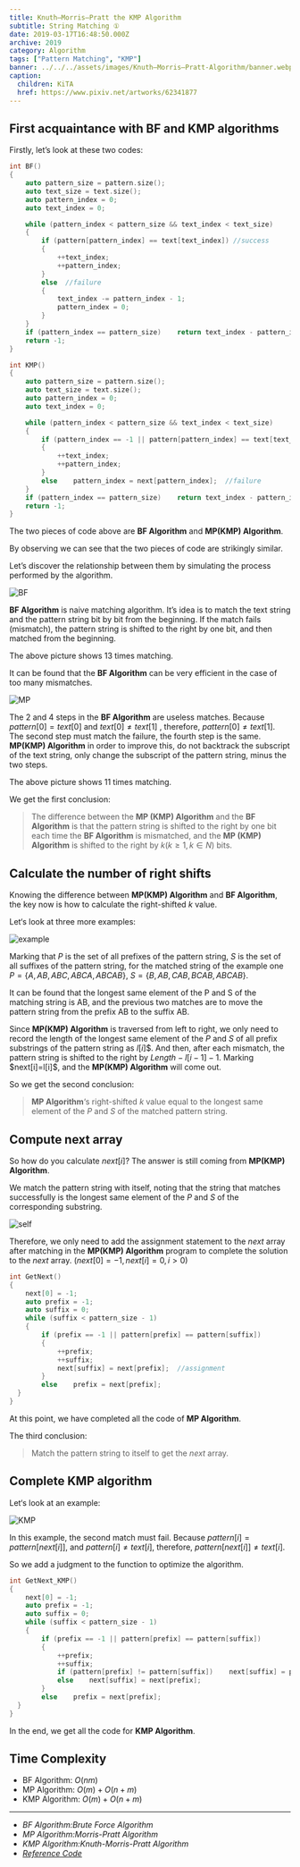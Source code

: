 ```yaml
---
title: Knuth–Morris–Pratt the KMP Algorithm
subtitle: String Matching ①
date: 2019-03-17T16:48:50.000Z
archive: 2019
category: Algorithm
tags: ["Pattern Matching", "KMP"]
banner: ../../../assets/images/Knuth–Morris–Pratt-Algorithm/banner.webp
caption:
  children: KiTA
  href: https://www.pixiv.net/artworks/62341877
---
```


## First acquaintance with BF and KMP algorithms

Firstly, let’s look at these two codes:

```cpp
int BF()
{
    auto pattern_size = pattern.size();
    auto text_size = text.size();
    auto pattern_index = 0;
    auto text_index = 0;

    while (pattern_index < pattern_size && text_index < text_size)
    {
        if (pattern[pattern_index] == text[text_index]) //success
        {
            ++text_index;
            ++pattern_index;
        }
        else  //failure
        {
            text_index -= pattern_index - 1;
            pattern_index = 0;
        }
    }
    if (pattern_index == pattern_size)    return text_index - pattern_index;
    return -1;
}
```

```cpp
int KMP()
{
    auto pattern_size = pattern.size();
    auto text_size = text.size();
    auto pattern_index = 0;
    auto text_index = 0;

    while (pattern_index < pattern_size && text_index < text_size)
    {
        if (pattern_index == -1 || pattern[pattern_index] == text[text_index])  //success
        {
            ++text_index;
            ++pattern_index;
        }
        else    pattern_index = next[pattern_index];  //failure
    }
    if (pattern_index == pattern_size)    return text_index - pattern_index;
    return -1;
}
```

The two pieces of code above are **BF Algorithm** and **MP(KMP) Algorithm**.

By observing we can see that the two pieces of code are strikingly similar.

Let’s discover the relationship between them by simulating the process performed by the algorithm.

![BF](/images/Knuth–Morris–Pratt-Algorithm/BF.webp)

**BF Algorithm** is naive matching algorithm. It’s idea is to match the text string and the pattern string bit by bit from the beginning. If the match fails (mismatch), the pattern string is shifted to the right by one bit, and then matched from the beginning.

The above picture shows $13$ times matching.

It can be found that the **BF Algorithm** can be very efficient in the case of too many mismatches.

![MP](/images/Knuth–Morris–Pratt-Algorithm/MP.webp)

The 2 and 4 steps in the **BF Algorithm** are useless matches. Because $pattern[0] = text[0]$ and $text[0] \neq text[1]$ , therefore, $pattern[0] \neq text[1]$. The second step must match the failure, the fourth step is the same. **MP(KMP) Algorithm** in order to improve this, do not backtrack the subscript of the text string, only change the subscript of the pattern string, minus the two steps.

The above picture shows $11$ times matching.

We get the first conclusion:

> The difference between the **MP (KMP) Algorithm** and the **BF Algorithm** is that the pattern string is shifted to the right by one bit each time the **BF Algorithm** is mismatched, and the **MP (KMP) Algorithm** is shifted to the right by $k(k \geq 1, k \in N)$ bits.

## Calculate the number of right shifts

Knowing the difference between **MP(KMP) Algorithm** and **BF Algorithm**, the key now is how to calculate the right-shifted $k$ value.

Let‘s look at three more examples:

![example](/images/Knuth–Morris–Pratt-Algorithm/example.webp)

Marking that $P$ is the set of all prefixes of the pattern string, $S$ is the set of all suffixes of the pattern string, for the matched string of the example one $P=\{A,AB,ABC,ABCA,ABCAB\}$, $S=\{B,AB,CAB,BCAB,ABCAB\}$.

It can be found that the longest same element of the P and S of the matching string is AB, and the previous two matches are to move the pattern string from the prefix AB to the suffix AB.

Since **MP(KMP) Algorithm** is traversed from left to right, we only need to record the length of the longest same element of the $P$ and $S$ of all prefix substrings of the pattern string as $l[i]$$. And then, after each mismatch, the pattern string is shifted to the right by $Length-l[i-1]-1$. Marking $next[i]=l[i]\$, and the **MP(KMP) Algorithm** will come out.

So we get the second conclusion:

> **MP Algorithm**‘s right-shifted $k$ value equal to the longest same element of the $P$ and $S$ of the matched pattern string.

## Compute next array

So how do you calculate $next[i]$? The answer is still coming from **MP(KMP) Algorithm**.

We match the pattern string with itself, noting that the string that matches successfully is the longest same element of the $P$ and $S$ of the corresponding substring.

![self](/images/Knuth–Morris–Pratt-Algorithm/self.webp)

Therefore, we only need to add the assignment statement to the $next$ array after matching in the **MP(KMP) Algorithm** program to complete the solution to the $next$ array. ($next[0]=-1, next[i]=0, i > 0$)

```cpp
int GetNext()
{
    next[0] = -1;
    auto prefix = -1;
    auto suffix = 0;
    while (suffix < pattern_size - 1)
    {
        if (prefix == -1 || pattern[prefix] == pattern[suffix])
        {
            ++prefix;
            ++suffix;
            next[suffix] = next[prefix];  //assignment
        }
        else    prefix = next[prefix];
  }
}
```

At this point, we have completed all the code of **MP Algorithm**.

The third conclusion:

> Match the pattern string to itself to get the $next$ array.

## Complete KMP algorithm

Let‘s look at an example:

![KMP](/images/Knuth–Morris–Pratt-Algorithm/KMP.webp)

In this example, the second match must fail. Because $pattern[i]=pattern[next[i]]$, and $pattern[i] \neq text[i]$, therefore, $pattern[next[i]] \neq text[i]$.

So we add a judgment to the function to optimize the algorithm.

```cpp
int GetNext_KMP()
{
    next[0] = -1;
    auto prefix = -1;
    auto suffix = 0;
    while (suffix < pattern_size - 1)
    {
        if (prefix == -1 || pattern[prefix] == pattern[suffix])
        {
            ++prefix;
            ++suffix;
            if (pattern[prefix] != pattern[suffix])    next[suffix] = prefix;
            else    next[suffix] = next[prefix];
        }
        else    prefix = next[prefix];
  }
}
```

In the end, we get all the code for **KMP Algorithm**.

## Time Complexity

- BF Algorithm: $O(nm)$
- MP Algorithm: $O(m)+O(n+m)$
- KMP Algorithm: $O(m)+O(n+m)$

---

- _BF Algorithm:Brute Force Algorithm_
- _MP Algorithm:Morris-Pratt Algorithm_
- _KMP Algorithm:Knuth-Morris-Pratt Algorithm_
- _[Reference Code](https://github.com/YXL76/my-cpp-library/blob/master/my-cpp-library/include/Algorithm/StringAlgorithm.h)_
